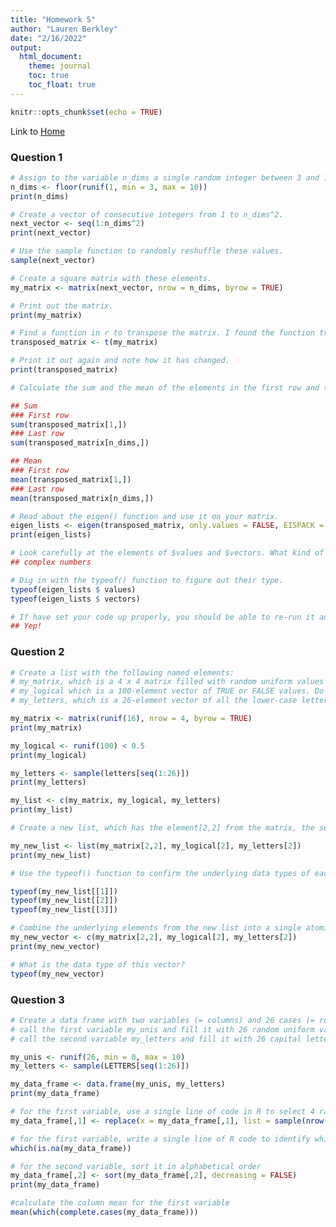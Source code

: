 ```yaml
---
title: "Homework 5"
author: "Lauren Berkley"
date: "2/16/2022"
output:
  html_document:
    theme: journal
    toc: true
    toc_float: true
---
```


```r
knitr::opts_chunk$set(echo = TRUE)
```

Link to [Home](index.html)

### Question 1

```r
# Assign to the variable n_dims a single random integer between 3 and 10.
n_dims <- floor(runif(1, min = 3, max = 10))
print(n_dims)

# Create a vector of consecutive integers from 1 to n_dims^2.
next_vector <- seq(1:n_dims^2)
print(next_vector)

# Use the sample function to randomly reshuffle these values.
sample(next_vector)

# Create a square matrix with these elements.
my_matrix <- matrix(next_vector, nrow = n_dims, byrow = TRUE)

# Print out the matrix.
print(my_matrix)

# Find a function in r to transpose the matrix. I found the function transpose which is t(matrix).
transposed_matrix <- t(my_matrix)

# Print it out again and note how it has changed.
print(transposed_matrix)

# Calculate the sum and the mean of the elements in the first row and the last row.

## Sum
### First row
sum(transposed_matrix[1,])
### Last row
sum(transposed_matrix[n_dims,])

## Mean
### First row
mean(transposed_matrix[1,])
### Last row
mean(transposed_matrix[n_dims,])

# Read about the eigen() function and use it on your matrix.
eigen_lists <- eigen(transposed_matrix, only.values = FALSE, EISPACK = FALSE)
print(eigen_lists)

# Look carefully at the elements of $values and $vectors. What kind of numbers are these?
## complex numbers

# Dig in with the typeof() function to figure out their type.
typeof(eigen_lists $ values)
typeof(eigen_lists $ vectors)

# If have set your code up properly, you should be able to re-run it and create a matrix of different size because n_dims will change.
## Yep!
```

### Question 2

```r
# Create a list with the following named elements:
# my_matrix, which is a 4 x 4 matrix filled with random uniform values
# my_logical which is a 100-element vector of TRUE or FALSE values. Do this efficiently by setting up a vector of random values and then applying an inequality to it.
# my_letters, which is a 26-element vector of all the lower-case letters in random order.

my_matrix <- matrix(runif(16), nrow = 4, byrow = TRUE)
print(my_matrix)

my_logical <- runif(100) < 0.5
print(my_logical)

my_letters <- sample(letters[seq(1:26)])
print(my_letters)

my_list <- c(my_matrix, my_logical, my_letters)
print(my_list)

# Create a new list, which has the element[2,2] from the matrix, the second element of the logical vector, and the second element of the letters vector.

my_new_list <- list(my_matrix[2,2], my_logical[2], my_letters[2])
print(my_new_list)

# Use the typeof() function to confirm the underlying data types of each component in this list

typeof(my_new_list[[1]])
typeof(my_new_list[[2]])
typeof(my_new_list[[3]])

# Combine the underlying elements from the new list into a single atomic vector with the c() function.
my_new_vector <- c(my_matrix[2,2], my_logical[2], my_letters[2])
print(my_new_vector)

# What is the data type of this vector?
typeof(my_new_vector)
```

### Question 3
```r
# Create a data frame with two variables (= columns) and 26 cases (= rows).
# call the first variable my_unis and fill it with 26 random uniform values from 0 to 10
# call the second variable my_letters and fill it with 26 capital letters in random order.

my_unis <- runif(26, min = 0, max = 10)
my_letters <- sample(LETTERS[seq(1:26)])

my_data_frame <- data.frame(my_unis, my_letters)
print(my_data_frame)

# for the first variable, use a single line of code in R to select 4 random rows and replace the numerical values in those rows with NA.
my_data_frame[,1] <- replace(x = my_data_frame[,1], list = sample(nrow(my_data_frame),4), values = NA)

# for the first variable, write a single line of R code to identify which rows have the missing values.
which(is.na(my_data_frame))

# for the second variable, sort it in alphabetical order
my_data_frame[,2] <- sort(my_data_frame[,2], decreasing = FALSE)
print(my_data_frame)

#calculate the column mean for the first variable
mean(which(complete.cases(my_data_frame)))
```



